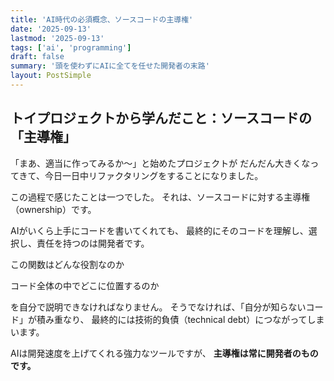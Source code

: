 ```yaml
---
title: 'AI時代の必須概念、ソースコードの主導権'
date: '2025-09-13'
lastmod: '2025-09-13'
tags: ['ai', 'programming']
draft: false
summary: '頭を使わずにAIに全てを任せた開発者の末路'
layout: PostSimple
---
```


## トイプロジェクトから学んだこと：ソースコードの「主導権」

「まあ、適当に作ってみるか〜」と始めたプロジェクトが
だんだん大きくなってきて、今日一日中リファクタリングをすることになりました。

この過程で感じたことは一つでした。
それは、ソースコードに対する主導権（ownership）です。

AIがいくら上手にコードを書いてくれても、
最終的にそのコードを理解し、選択し、責任を持つのは開発者です。

この関数はどんな役割なのか

コード全体の中でどこに位置するのか

を自分で説明できなければなりません。
そうでなければ、「自分が知らないコード」が積み重なり、
最終的には技術的負債（technical debt）につながってしまいます。

AIは開発速度を上げてくれる強力なツールですが、
**主導権は常に開発者のものです。**
